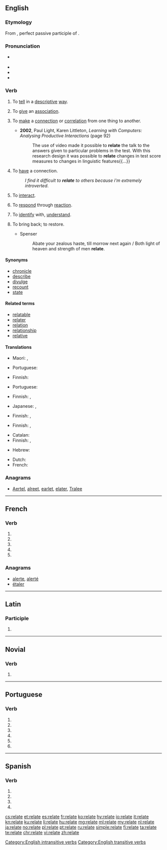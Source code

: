 {{also|relaté}}
==English==

===Etymology===
{{PIE root|en|telh₂}}
From {{etyl|la|en}} {{m|la|relātus}}, perfect passive participle of {{m|la|referō||carry back; report}}.

===Pronunciation===
* {{a|GenAm|RP}} {{IPA|/ɹɪˈleɪt/|/ɹiˈleɪt/|lang=en}}
* {{audio|En-us-relate.ogg|Audio (US)|lang=en}}
* {{rhymes|eɪt|lang=en}}
* {{hyphenation|re|late|lang=en}}

===Verb===
{{en-verb|relat}}

# {{label|en|transitive}} To [[tell]] in a [[descriptive]] [[way]].
# {{label|en|transitive}} To [[give]] an [[association]].
# {{label|en|transitive}} To [[make]] a [[connection]] or [[correlation]] from one thing to another.
#* '''2002''', Paul Light, Karen Littleton, ''Learning with Computers: Analysing Productive Interactions'' (page 92)
#*: The use of video made it possible to '''relate''' the talk to the answers given to particular problems in the test. With this research design it was possible to '''relate''' changes in test score measures to changes in linguistic features{{...}}
# {{label|en|intransitive}} To [[have]] a connection.
#: ''I find it difficult to '''relate''' to others because i'm extremely introverted''.
# {{label|en|intransitive}} To [[interact]].
# {{label|en|intransitive}} To [[respond]] through [[reaction]].
# {{label|en|intransitive|with '''to'''}} To [[identify]] with, [[understand]].
# {{label|en|obsolete}} To bring back; to restore.
#* Spenser
#*: Abate your zealous haste, till morrow next again / Both light of heaven and strength of men '''relate'''.

====Synonyms====
* [[chronicle]]
* [[describe]]
* [[divulge]]
* [[recount]]
* [[state]]

====Related terms====
* [[relatable]]
* [[relater]]
* [[relation]]
* [[relationship]]
* [[relative]]

====Translations====
{{trans-see|to narrate|narrate}}

{{trans-top|to tell in a descriptive manner}}
* Maori: {{t|mi|āmiki}}, {{t|mi|āmiku}}
{{trans-mid}}
* Portuguese: {{t+|pt|relatar}}
{{trans-bottom}}

{{trans-top|to give an association}}
* Finnish: {{t|fi|tuoda mieleen}}
{{trans-mid}}
* Portuguese: {{t+|pt|relacionar}}
{{trans-bottom}}

{{trans-top|to make a connection from something to something else}}
* Finnish: {{t+|fi|liittää}}, {{t+|fi|yhdistää}}
{{trans-mid}}
* Japanese: {{t|ja|関連付ける|tr=kanrendukeru}}, {{t|ja|結び付ける|tr=musubitsukeru}}
{{trans-bottom}}

{{trans-top|to have a connection}}
* Finnish: {{t+|fi|liittyä}}, {{t|fi|yhdistyä}}
{{trans-mid}}
{{trans-bottom}}

{{trans-see|to interact|interact}}

{{trans-top|to respond through reaction}}
* Finnish: {{t+|fi|vastata}}, {{t+|fi|reagoida}}
{{trans-mid}}
{{trans-bottom}}

{{trans-top|to identify with, understand}}
* Catalan: {{t|ca|indentificar-se amb}}
* Finnish: {{t+|fi|ymmärtää}}, {{t+|fi|samastua}}
{{trans-mid}}
* Hebrew: {{t|he|הזדהה|alt=הזדהה (עם)|tr=hizdahá}}
{{trans-bottom}}

{{checktrans-top}}
* Dutch: {{t-check|nl|relateren}}
* French: {{t+check|fr|concerner}}
{{trans-bottom}}

===Anagrams===
* [[Aertel#English|Aertel]], [[alreet#English|alreet]], [[earlet#English|earlet]], [[elater#English|elater]], [[Tralee#English|Tralee]]

[[Category:English intransitive verbs]]
[[Category:English transitive verbs]]

----

==French==

===Verb===
{{fr-verb-form}}

# {{inflection of|relater||1|s|pres|indc|lang=fr}}
# {{inflection of|relater||3|s|pres|indc|lang=fr}}
# {{inflection of|relater||1|s|pres|subj|lang=fr}}
# {{inflection of|relater||3|s|pres|subj|lang=fr}}
# {{inflection of|relater||2|s|impr|lang=fr}}

===Anagrams===
* [[alerte#French|alerte]], [[alerté#French|alerté]]
* [[étaler#French|étaler]]

----

==Latin==

===Participle===
{{la-part-form|relāte}}

# {{inflection of|relātus||voc|m|s|lang=la}}

----

==Novial==

===Verb===
{{head|nov|verb}}

# {{l|en|relate}}

----

==Portuguese==

===Verb===
{{pt-verb-form}}

# {{pt-verb form of|relatar|ar|imperative|affirmative|singular|first}}
# {{pt-verb form of|relatar|ar|imperative|affirmative|singular|third}}
# {{pt-verb form of|relatar|ar|imperative|negative|singular|first}}
# {{pt-verb form of|relatar|ar|imperative|negative|singular|third}}
# {{pt-verb form of|relatar|ar|subjunctive|present|singular|first}}
# {{pt-verb form of|relatar|ar|subjunctive|present|singular|third}}

----

==Spanish==

===Verb===
{{es-verb-form}}

# {{es-verb form of|ending=ar|mood=imperative|pers=2|formal=yes|number=singular|relatar}}
# {{es-verb form of|ending=ar|mood=subjunctive|tense=present|pers=1|number=singular|relatar}}
# {{es-verb form of|ending=ar|mood=subjunctive|tense=present|pers=2|formal=yes|number=singular|relatar}}
# {{es-verb form of|ending=ar|mood=subjunctive|tense=present|pers=3|number=singular|relatar}}

[[cs:relate]]
[[et:relate]]
[[es:relate]]
[[fr:relate]]
[[ko:relate]]
[[hy:relate]]
[[io:relate]]
[[it:relate]]
[[kn:relate]]
[[ku:relate]]
[[li:relate]]
[[hu:relate]]
[[mg:relate]]
[[ml:relate]]
[[my:relate]]
[[nl:relate]]
[[ja:relate]]
[[no:relate]]
[[pl:relate]]
[[pt:relate]]
[[ru:relate]]
[[simple:relate]]
[[fi:relate]]
[[ta:relate]]
[[te:relate]]
[[chr:relate]]
[[vi:relate]]
[[zh:relate]]